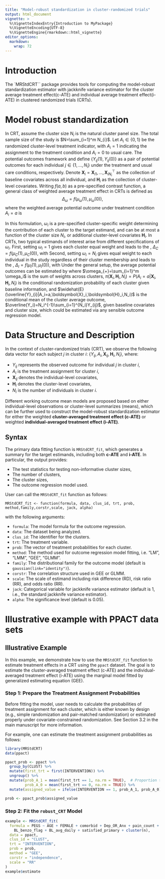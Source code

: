 ---
title: "Model-robust standardization in cluster-randomized trials"
output: html_document
vignette: >
  %\VignetteIndexEntry{Introduction to MyPackage}
  %\VignetteEncoding{UTF-8}
  %\VignetteEngine{rmarkdown::html_vignette}
editor_options: 
  markdown: 
    wrap: 72
---

# Introduction

The \`MRStdCRT\`\` package provides tools for computing the model-robust 
standardization estimator with jackknife variance estimator for the cluster 
average treatment effect(c-ATE) and individual average treatment effect(i-ATE) 
in clustered randomized trials (CRTs).

# Model robust standardization

In CRT, assume the cluster size $N_{i}$ is the natural cluster panel
size. The total sample size of the study is $N=\sum_{i=1}^m N_{i}$. Let
$A_i\in\{0,1\}$ be the randomized cluster-level treatment indicator,
with $A_i=1$ indicating the assignment to the treatment condition and
$A_i=0$ to usual care. The potential outcomes framework and define
$\{Y_{ij}(1),Y_{ij}(0)\}$ as a pair of potential outcomes for each
individual $j \in \{1,\dots, N_i\}$ under the treatment and usual care
conditions, respectively. Denote
$\boldsymbol{X}_i =  {\boldsymbol{X}_{i1},\dots,\boldsymbol{X}_{iN_i}}^\top$
as the collection of baseline covariates across all individual, and
$\boldsymbol{H}_i$ as the collection of cluster-level covariates.
Writing $f(a,b)$ as a pre-specified contrast function, a general class
of weighted average treatment effect in CRTs is defined as
$$\Delta_{\omega}=f(\mu_\omega(1),\mu_\omega(0)),$$ where the weighted
average potential outcome under treatment condition $A_i=a$ is
\begin{align*}
\mu_\omega(a)=\frac{E\left((\omega_i/N_i)\sum_{j=1}^{N_i}Y_{ij}(a)\right)}{E(\omega_i)}.
\end{align*}

In this formulation, $\omega_i$ is a pre-specified cluster-specific
weight determining the contribution of each cluster to the target
estimand, and can be at most a function of the cluster size $N_i$, or
additional cluster-level covariates $\boldsymbol{H}_i$. In CRTs, two
typical estimands of interest arise from different specifications of
$\omega_i$. First, setting $\omega_i=1$ gives each cluster equal weight
and leads to the \emph{cluster-average treatment effect},
$\Delta_C=f(\mu_C(1),\mu_C(0))$, with \begin{align*}
\mu_C(a)=E\left(\frac{\sum_{j=1}^{N_i}Y_{ij}(a)}{N_i}\right).
\end{align*} Second, setting $\omega_i=N_i$ gives equal weight to each
individual in the study regardless of their cluster membership and leads
to the \emph{individual-average treatment effect},
$\Delta_I=f(\mu_I(1),\mu_I(0))$, with \begin{align*}
\mu_I(a)=\frac{E\left(\sum_{j=1}^{N_i}Y_{ij}(a)\right)}{E(N_i)}.
\end{align*} Under the general setup, the average potential outcomes can
be estimated by \begin{align*}
\widehat{\mu}_\omega(a)=\sum_{i=1}^m \frac{\omega_i}{\omega_{+}}\left\{\underbrace{\widehat{E}(\overline{Y}_{i}|A_i=a,\boldsymbol{X}_i,\boldsymbol{H}_i,N_i)}_{\text{regression prediction}}+\underbrace{\frac{I(A_i=a)\left(\overline{Y}_i-\widehat{E}(\overline{Y}_{i}|A_i=a,\boldsymbol{X}_i,\boldsymbol{H}_i,N_i)\right)}{\pi(\boldsymbol{X}_i,\boldsymbol{H}_i,N_i)^a\left(1-\pi(\boldsymbol{X}_i,\boldsymbol{H}_i,N_i)\right)^{1-a}}}_{\text{weighted cluster-level residual}}\right\},
\end{align*} where $\omega_{+}=\sum_{i=1}^m \omega_i$ is the sum of
weights across clusters,
$\pi(\boldsymbol{X}_i,\boldsymbol{H}_i,N_i)=P(A_i=a|\boldsymbol{X}_i,\boldsymbol{H}_i,N_i)$
is the conditional randomization probability of each cluster given
baseline information, and
$\widehat{E}(\overline{Y}_{i}|A_i=a,\boldsymbol{X}_i,\boldsymbol{H}_i,N_i)$
is the conditional mean of the cluster average outcome,
$\overline{Y_i}=N_i^{-1}\sum_{i=1}^{N_i}Y_{ij}$, given baseline
covariates and cluster size, which could be estimated via any sensible
outcome regression model.

# Data Structure and Description

In the context of cluster-randomized trials (CRT), we observe the following data 
vector for each subject $j$ in cluster $i$:
$\{Y_{ij}, A_{i}, \boldsymbol{X}_{ij}, \boldsymbol{H}_i, N_i\}$, where:

-   $Y_{ij}$ represents the observed outcome for individual $j$ in cluster $i$,
-   $A_{i}$ is the treatment assignment for cluster $i$,
-   $\boldsymbol{X}_{ij}$ denotes the individual-level covariates,
-   $\boldsymbol{H}_i$ denotes the cluster-level covariates, 
-   $N_i$ is the number of individuals in cluster $i$.

Different working outcome mean models are proposed based on either 
individual-level observations or cluster-level summarizes (means),
which can be further used to construct the model-robust standardization estimator 
for either the weighted **cluster-averaged treatment effect (c-ATE)** or weighted
**individual-averaged treatment effect (i-ATE)**.

## Syntax

The primary data fitting function is `MRStdCRT_fit`, which generates a
summary for the target estimands, including both **c-ATE**
and **i-ATE**. In particular, the output provides:

-   The test statistics for testing non-informative cluster sizes,
-   The number of clusters,
-   The cluster sizes, 
-   The outcome regression model used.

User can call the `MRStdCRT_fit` function as follows:

`MRStdCRT_fit <- function(formula, data, clus_id, trt, prob, method,family,corstr,scale, jack, alpha)`

with the following arguments:

-   `formula`: The model formula for the outcome regression.
-   `data`: The dataset being analyzed.
-   `clus_id`: The identifier for the clusters.
-   `trt`: The treatment variable.
-   `prob`: The vector of treatment probabilities for each cluster.
-   `method`: The method used for outcome regression model fitting, i.e.
    "LM", "LMM", "GEE", "GLMM".
-   `family`: The distributional family for the outcome model (default
    is `gaussian(link="identity")`).
-   `corstr`: The correlation structure used in GEE or GLMM.
-   `scale`: The scale of estimand including risk difference (RD), risk
    ratio (RR), and odds ratio (RR).
-   `jack`: Categorical variable for jackknife variance estimator (default
    is 1, i.e., the standard jackknife variance estimator).
-   `alpha`: The significance level (default is 0.05).

# Illustrative example with PPACT data sets

## Illustrative Example

In this example, we demonstrate how to use the `MRStdCRT_fit` function to
estimate treatment effects in a CRT using the `ppact` dataset. The goal
is to estimate the cluster-averaged treatment effect (c-ATE) and the
individual-averaged treatment effect (i-ATE) using the marginal model fitted by 
generalized estimating equation (GEE).

### Step 1: Prepare the Treatment Assignment Probabilities

Before fitting the model, user needs to calculate the probabilities of
treatment assignment for each cluster, which is either known by design 
(e.g., simple randomization and pair-matched randomization) or estimated 
properly under covariate-constrained randomization. See Section 3.2 in the main
manuscript for more information.

For example, one can estimate the treatment assignment probabilities as follows:

``` r
library(MRStdCRT)
data(ppact)

ppact_prob <- ppact %>%
  group_by(CLUST) %>%
  mutate(first_trt = first(INTERVENTION)) %>%
  ungroup() %>%
  mutate(prob_A_1 = mean(first_trt == 1, na.rm = TRUE),  # Proportion trt = 1
         prob_A_0 = mean(first_trt == 0, na.rm = TRUE)) %>%
  mutate(assigned_value = ifelse(INTERVENTION == 1, prob_A_1, prob_A_0))

prob <- ppact_prob$assigned_value
```

### Step 2: Fit the `robust_CRT` Model

``` r
example <- MRStdCRT_fit(
  formula = PEGS ~ AGE + FEMALE + comorbid + Dep_OR_Anx + pain_count + PEGS_bl +
    BL_benzo_flag + BL_avg_daily + satisfied_primary + cluster(n),
  data = ppact,
  clus_id = "CLUST",
  trt = "INTERVENTION",
  prob = prob,
  method = "GEE",
  corstr = "independence",
  scale = "RR"
)
example$estimate
```
